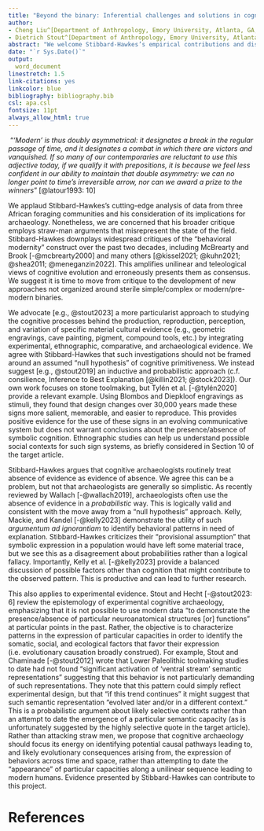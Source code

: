```yaml
---
title: "Beyond the binary: Inferential challenges and solutions in cognitive archaeology"
author: 
- Cheng Liu^[Department of Anthropology, Emory University, Atlanta, GA, USA; cheng.liu@emory.edu]
- Dietrich Stout^[Department of Anthropology, Emory University, Atlanta, GA, USA; dwstout@emory.edu]
abstract: "We welcome Stibbard-Hawkes’s empirical contributions and discussion of interpretive challenges for archaeology, but question some of his characterizations and conclusions. Moving beyond critique, it is time to develop new research methods that eschew simplistic modern/premodern binaries. We advocate an inductive, probabilistic approach using multiple lines of evidence to infer the causes and consequences of behavioral variability across time and space."
date: "`r Sys.Date()`"
output:
  word_document
linestretch: 1.5
link-citations: yes
linkcolor: blue
bibliography: bibliography.bib
csl: apa.csl
fontsize: 11pt
always_allow_html: true
---
```


```{=tex}
\leftskip1cm\relax
\rightskip1cm\relax
```
|  "*'Modern' is thus doubly asymmetrical: it designates a break in the regular passage of time, and it designates a combat in which there are victors and vanquished. If so many of our contemporaries are reluctant to use this adjective today, if we qualify it with prepositions, it is because we feel less confident in our ability to maintain that double asymmetry: we can no longer point to time's irreversible arrow, nor can we award a prize to the winners*" [@latour1993: 10]

```{=tex}
\leftskip0cm\relax
\rightskip0cm\relax
```
We applaud Stibbard-Hawkes’s cutting-edge analysis of data from three African foraging communities and his consideration of its implications for archaeology. Nonetheless, we are concerned that his broader critique employs straw-man arguments that misrepresent the state of the field. Stibbard-Hawkes downplays widespread critiques of the “behavioral modernity” construct over the past two decades, including McBrearty and Brook [-@mcbrearty2000] and many others [@kissel2021; @kuhn2021; @shea2011; @meneganzin2022]. This amplifies unilinear and teleological views of cognitive evolution and erroneously presents them as consensus. We suggest it is time to move from critique to the development of new approaches not organized around sterile simple/complex or modern/pre-modern binaries.

We advocate [e.g., @stout2023] a more particularist approach to studying the cognitive processes behind the production, reproduction, perception, and variation of specific material cultural evidence (e.g., geometric engravings, cave painting, pigment, compound tools, etc.) by integrating experimental, ethnographic, comparative, and archaeological evidence. We agree with Stibbard-Hawkes that such investigations should not be framed around an assumed “null hypothesis” of cognitive primitiveness. We instead suggest [e.g., @stout2019] an inductive and probabilistic approach (c.f. consilience, Inference to Best Explanation [@killin2021; @stock2023]). Our own work focuses on stone toolmaking, but Tylén et al. [-@tylén2020] provide a relevant example. Using Blombos and Diepkloof engravings as stimuli, they found that design changes over 30,000 years made these signs more salient, memorable, and easier to reproduce. This provides positive evidence for the use of these signs in an evolving communicative system but does not warrant conclusions about the presence/absence of symbolic cognition. Ethnographic studies can help us understand possible social contexts for such sign systems, as briefly considered in Section 10 of the target article.

Stibbard-Hawkes argues that cognitive archaeologists routinely treat absence of evidence as evidence of absence. We agree this can be a problem, but not that archaeologists are generally so simplistic. As recently reviewed by Wallach [-@wallach2019], archaeologists often use the absence of evidence in a *probabilistic* way. This is logically valid and consistent with the move away from a “null hypothesis” approach. Kelly, Mackie, and Kandel [-@kelly2023] demonstrate the utility of such *argumentum ad ignorantiam* to identify behavioral patterns in need of explanation. Stibbard-Hawkes criticizes their “provisional assumption” that symbolic expression in a population would have left some material trace, but we see this as a disagreement about probabilities rather than a logical fallacy. Importantly, Kelly et al. [-@kelly2023] provide a balanced discussion of possible factors other than cognition that might contribute to the observed pattern. This is productive and can lead to further research.

This also applies to experimental evidence. Stout and Hecht [-@stout2023: 6] review the epistemology of experimental cognitive archaeology, emphasizing that it is not possible to use modern data “to demonstrate the presence/absence of particular neuroanatomical structures [or] functions” at particular points in the past. Rather, the objective is to characterize patterns in the expression of particular capacities in order to identify the somatic, social, and ecological factors that favor their expression (i.e. evolutionary causation broadly construed). For example, Stout and Chaminade [-@stout2012] wrote that Lower Paleolithic toolmaking studies to date had not found “significant activation of ‘ventral stream’ semantic representations” suggesting that this behavior is not particularly demanding of such representations. They note that this pattern could simply reflect experimental design, but that “if this trend continues” it might suggest that such semantic representation “evolved later and/or in a different context.” This is a probabilistic argument about likely selective contexts rather than an attempt to date the emergence of a particular semantic capacity (as is unfortunately suggested by the highly selective quote in the target article). Rather than attacking straw men, we propose that cognitive archaeology should focus its energy on identifying potential causal pathways leading to, and likely evolutionary consequences arising from, the expression of behaviors across time and space, rather than attempting to date the “appearance” of particular capacities along a unilinear sequence leading to modern humans. Evidence presented by Stibbard-Hawkes can contribute to this project.

# References
